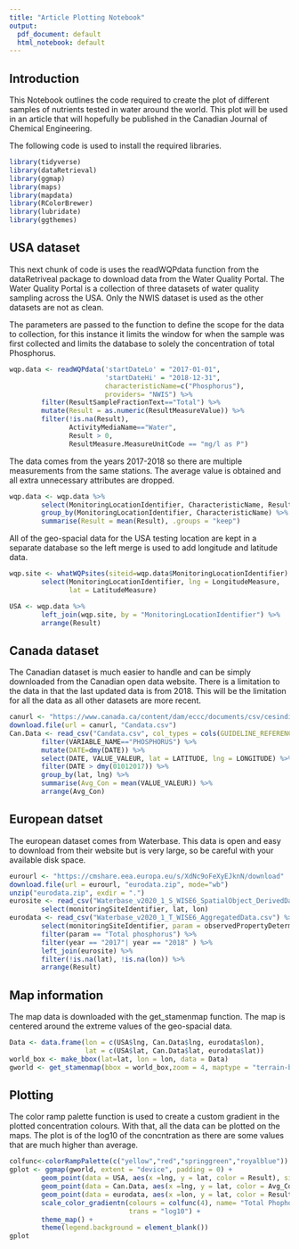 ```yaml
---
title: "Article Plotting Notebook"
output:
  pdf_document: default
  html_notebook: default
---
```

## Introduction

This Notebook outlines the code required to create the plot of different samples
of nutrients tested in water around the world. This plot will be used in an article
that will hopefully be published in the Canadian Journal of Chemical Engineering. 

The following code is used to install the required libraries. 
```r
library(tidyverse)
library(dataRetrieval)
library(ggmap)
library(maps)
library(mapdata)
library(RColorBrewer)
library(lubridate)
library(ggthemes)
```

## USA dataset

This next chunk of code is uses the readWQPdata function from the dataRetriveal package
to download data from the Water Quality Portal. The Water Quality Portal is a collection
of three datasets of water quality sampling across the USA. Only the NWIS dataset is used 
as the other datasets are not as clean. 

The parameters are passed to the function to define the scope for the data to collection,
for this instance it limits the window for when the sample was first collected and
limits the database to solely the concentration of total Phosphorus.

```r
wqp.data <- readWQPdata('startDateLo' = "2017-01-01", 
                        'startDateHi' = "2018-12-31", 
                        characteristicName=c("Phosphorus"),
                        providers= "NWIS") %>%
        filter(ResultSampleFractionText=="Total") %>%
        mutate(Result = as.numeric(ResultMeasureValue)) %>%
        filter(!is.na(Result),
               ActivityMediaName=="Water",
               Result > 0,
               ResultMeasure.MeasureUnitCode == "mg/l as P")
```

The data comes from the years 2017-2018 so there are multiple measurements from the 
same stations. The average value is obtained and all extra unnecessary attributes 
are dropped. 

```r
wqp.data <- wqp.data %>%
        select(MonitoringLocationIdentifier, CharacteristicName, Result) %>%
        group_by(MonitoringLocationIdentifier, CharacteristicName) %>%
        summarise(Result = mean(Result), .groups = "keep")
```

All of the geo-spacial data for the USA testing location are kept in a separate 
database so the left merge is used to add longitude and latitude data. 

```r
wqp.site <- whatWQPsites(siteid=wqp.data$MonitoringLocationIdentifier) %>%
        select(MonitoringLocationIdentifier, lng = LongitudeMeasure,
               lat = LatitudeMeasure)

USA <- wqp.data %>% 
        left_join(wqp.site, by = "MonitoringLocationIdentifier") %>%
        arrange(Result)
```

## Canada dataset

The Canadian dataset is much easier to handle and can be simply downloaded from the
Canadian open data website. There is a limitation to the data in that the last updated 
data is from 2018. This will be the limitation for all the data as all other datasets 
are more recent. 

```r
canurl <- "https://www.canada.ca/content/dam/eccc/documents/csv/cesindicators/water-quality-canadian-rivers/2020/wqi-federal-raw-data-2020-iqe-donnees-brutes-fed.csv"
download.file(url = canurl, "Candata.csv")
Can.Data <- read_csv("Candata.csv", col_types = cols(GUIDELINE_REFERENCE_RECOMMANDATION = col_character())) %>%
        filter(VARIABLE_NAME=="PHOSPHORUS") %>%
        mutate(DATE=dmy(DATE)) %>%
        select(DATE, VALUE_VALEUR, lat = LATITUDE, lng = LONGITUDE) %>%
        filter(DATE > dmy(01012017)) %>%
        group_by(lat, lng) %>%
        summarise(Avg_Con = mean(VALUE_VALEUR)) %>%
        arrange(Avg_Con)
```

## European datset

The european dataset comes from Waterbase. This data is open and easy to download
from their website but is very large, so be careful with your available disk space. 

```r
eurourl <- "https://cmshare.eea.europa.eu/s/XdNc9oFeXyEJknN/download"
download.file(url = eurourl, "eurodata.zip", mode="wb")
unzip("eurodata.zip", exdir = ".")
eurosite <- read_csv("Waterbase_v2020_1_S_WISE6_SpatialObject_DerivedData.csv") %>%
        select(monitoringSiteIdentifier, lat, lon)
eurodata <- read_csv("Waterbase_v2020_1_T_WISE6_AggregatedData.csv") %>%
        select(monitoringSiteIdentifier, param = observedPropertyDeterminandLabel, year = phenomenonTimeReferenceYear,Result = resultMeanValue ) %>%
        filter(param == "Total phosphorus") %>%
        filter(year == "2017"| year == "2018" ) %>%
        left_join(eurosite) %>%
        filter(!is.na(lat), !is.na(lon)) %>%
        arrange(Result)
```

## Map information

The map data is downloaded with the get_stamenmap function. The map is centered 
around the extreme values of the geo-spacial data. 

```r
Data <- data.frame(lon = c(USA$lng, Can.Data$lng, eurodata$lon),
                   lat = c(USA$lat, Can.Data$lat, eurodata$lat))
world_box <- make_bbox(lat=lat, lon = lon, data = Data)
gworld <- get_stamenmap(bbox = world_box,zoom = 4, maptype = "terrain-background")
```

## Plotting

The color ramp palette function is used to create a custom gradient in the plotted
concentration colours. With that, all the data can be plotted on the maps. The plot
is of the log10 of the concntration as there are some values that are much higher than 
average. 

```r
colfunc<-colorRampPalette(c("yellow","red","springgreen","royalblue"))
gplot <- ggmap(gworld, extent = "device", padding = 0) +
        geom_point(data = USA, aes(x =lng, y = lat, color = Result), size = 2, alpha = 0.5) +
        geom_point(data = Can.Data, aes(x =lng, y = lat, color = Avg_Con), size = 2, alpha = 0.5) +
        geom_point(data = eurodata, aes(x =lon, y = lat, color = Result), size = 2, alpha = 0.5) + 
        scale_color_gradientn(colours = colfunc(4), name= "Total Phophorus \n Concentration (mg/L) \n log10", 
                              trans = "log10") +
        theme_map() +
        theme(legend.background = element_blank())
gplot
```
